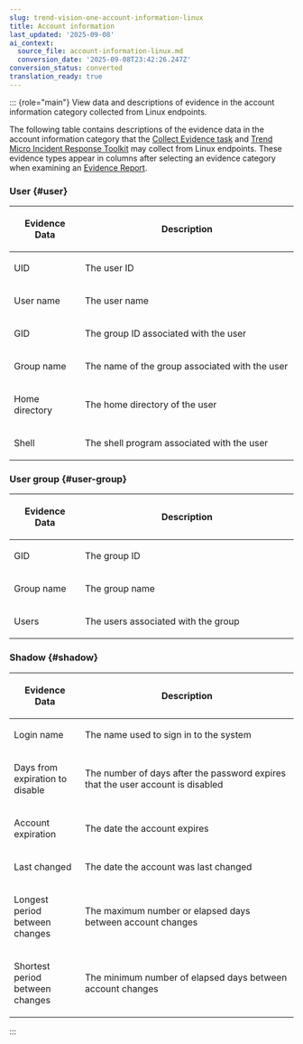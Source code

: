 ```yaml
---
slug: trend-vision-one-account-information-linux
title: Account information
last_updated: '2025-09-08'
ai_context:
  source_file: account-information-linux.md
  conversion_date: '2025-09-08T23:42:26.247Z'
conversion_status: converted
translation_ready: true
---
```


::: {role="main"}
View data and descriptions of evidence in the account information category collected from Linux endpoints.

The following table contains descriptions of the evidence data in the account information category that the [Collect Evidence task](collect-evidence-task.mdx) and [Trend Micro Incident Response Toolkit](manual-evidence-collection.mdx) may collect from Linux endpoints. These evidence types appear in columns after selecting an evidence category when examining an [Evidence Report](evidence-report.mdx).

### User {#user}

<table>
<colgroup>
<col style="width: 25%" />
<col style="width: 75%" />
</colgroup>
<thead>
<tr>
<th><p>Evidence Data</p></th>
<th><p>Description</p></th>
</tr>
</thead>
<tbody>
<tr>
<td><p>UID</p></td>
<td><p>The user ID</p></td>
</tr>
<tr>
<td><p>User name</p></td>
<td><p>The user name</p></td>
</tr>
<tr>
<td><p>GID</p></td>
<td><p>The group ID associated with the user</p></td>
</tr>
<tr>
<td><p>Group name</p></td>
<td><p>The name of the group associated with the user</p></td>
</tr>
<tr>
<td><p>Home directory</p></td>
<td><p>The home directory of the user</p></td>
</tr>
<tr>
<td><p>Shell</p></td>
<td><p>The shell program associated with the user</p></td>
</tr>
</tbody>
</table>

### User group {#user-group}

<table>
<colgroup>
<col style="width: 25%" />
<col style="width: 75%" />
</colgroup>
<thead>
<tr>
<th><p>Evidence Data</p></th>
<th><p>Description</p></th>
</tr>
</thead>
<tbody>
<tr>
<td><p>GID</p></td>
<td><p>The group ID</p></td>
</tr>
<tr>
<td><p>Group name</p></td>
<td><p>The group name</p></td>
</tr>
<tr>
<td><p>Users</p></td>
<td><p>The users associated with the group</p></td>
</tr>
</tbody>
</table>

### Shadow {#shadow}

<table>
<colgroup>
<col style="width: 25%" />
<col style="width: 75%" />
</colgroup>
<thead>
<tr>
<th><p>Evidence Data</p></th>
<th><p>Description</p></th>
</tr>
</thead>
<tbody>
<tr>
<td><p>Login name</p></td>
<td><p>The name used to sign in to the system</p></td>
</tr>
<tr>
<td><p>Days from expiration to disable</p></td>
<td><p>The number of days after the password expires that the user account is disabled</p></td>
</tr>
<tr>
<td><p>Account expiration</p></td>
<td><p>The date the account expires</p></td>
</tr>
<tr>
<td><p>Last changed</p></td>
<td><p>The date the account was last changed</p></td>
</tr>
<tr>
<td><p>Longest period between changes</p></td>
<td><p>The maximum number or elapsed days between account changes</p></td>
</tr>
<tr>
<td><p>Shortest period between changes</p></td>
<td><p>The minimum number of elapsed days between account changes</p></td>
</tr>
</tbody>
</table>
:::
